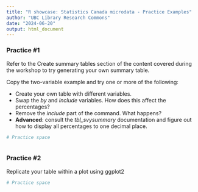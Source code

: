 ```yaml
---
title: "R showcase: Statistics Canada microdata - Practice Examples"
author: "UBC Library Research Commons"
date: "2024-06-20"
output: html_document
---
```


### Practice #1 

Refer to the Create summary tables section of the content covered during the workshop to try generating your own summary table.

Copy the two-variable example and try one or more of the following:

-   Create your own table with different variables.
-   Swap the *by* and *include* variables. How does this affect the percentages?
-   Remove the *include* part of the command. What happens?
-   **Advanced**: consult the *tbl_svysummary* documentation and figure out how to display all percentages to one decimal place.

```r
# Practice space



```



### Practice #2 

Replicate your table within a plot using ggplot2

```r
# Practice space



```